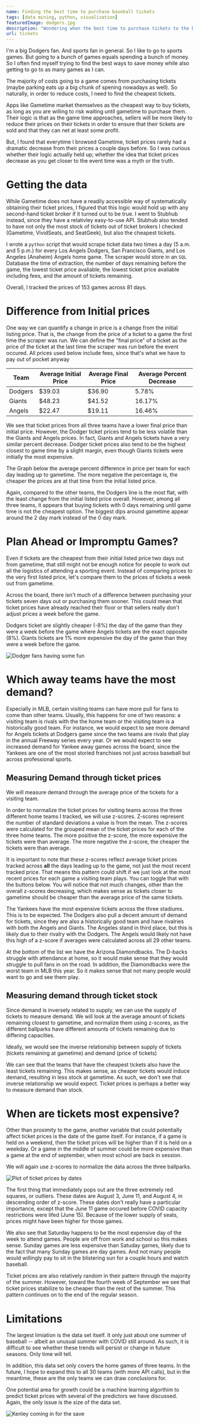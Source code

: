```yaml
---
name: Finding the best time to purchase baseball tickets
tags: [data mining, python, visualization]
featuredImage: dodgers.jpg
description: "Wondering when the best time to purchase tickets to the Dodgers game is? I tracked StubHub price data over the past season to find out how long you should wait to buy baseball tickets."
url: tickets
---
```



<BlogShareContainer  github = "https://github.com/benbrill/Stubhub"/>

I'm a big Dodgers fan. And sports fan in general. So I like to go to sports games. But going to a bunch of games equals spending a bunch of money. So I often find myself
trying to find the best ways to save money while also getting to go to as many games as I can.

The majority of costs going to a game comes from purchasing tickets (maybe parking eats up a big chunk of spening nowadays as well). So naturally, in order to reduce costs, I need
to find the cheapest tickets. 

Apps like Gametime market themselves as the cheapest way to buy tickets, as long as you are willing to risk waiting until gametime to purchase them. Their logic is that as the
game time approaches, sellers will be more likely to reduce their prices on their tickets in order to ensure that their tickets are sold and that they can net at least some profit.

But, I found that everytime I browsed Gametime, ticket prices rarely had a dramatic decrease from their prices a couple days before. So I was curious whether their logic actually held up;
whether the idea that ticket prices decrease as you get closer to the event time was a myth or the truth.

# Getting the data

While Gametime does not have a readily accessible way of systematically obtaining their ticket prices, I figured that this logic would hold up with any second-hand ticket
broker if it turned out to be true. I went to Stubhub instead, since they have a relativley easy-to-use API. Stubhub also tended to have not only the most stock of tickets out of 
ticket brokers I checked (Gametime, VividSeats, and SeatGeek), but also the cheapest tickets. 

I wrote a `python` script that would scrape ticket data two times a day (5 a.m. and 5 p.m.) for every Los Angels Dodgers, San Francisco Giants, and Los Angeles (Anaheim) Angels home game. 
The scraper would store in an `SQL` Database the time of extraction, the number of days remaining before the game, the lowest ticket price avaliable, the lowest ticket price avaliable including fees,
 and the amount of tickets remaining. 

Overall, I tracked the prices of 153 games across 81 days.

# Difference from Initial prices

One way we can quantify a change in price is a change from the initial listing price. That is, the change from the price of a ticket to a game the first time the scraper was run. 
We can define the "final price" of a ticket as the price of the ticket at the last time the scraper was run before the event occured. All prices used below include fees, since 
that's what we have to pay out of pocket anyway

| Team    | Average Initial Price | Average Final Price | Average Percent Decrease |
|---------|-----------------------|---------------------|----------------|
| Dodgers | $39.03                | $36.90              | 5.78%          |
| Giants  | $48.23                | $41.52              | 16.17%         |
| Angels  | $22.47               | $19.11              | 16.46%         |

We see that ticket prices from all three teams have a lower final price than initial price. However, the Dodger ticket prices tend to be less volatile than the Giants and Angels
prices. In fact, Giants and Angels tickets have a very similar percent decrease. 
Dodger ticket prices also tend to be the highest closest to game time by a slight margin, even though Giants tickets were initially the most expensive. 

The Graph below the average percent difference in price per team for each day leading up to gametime. The more negative the percentage is, the cheaper the prices are at that time 
from the initial listed price.


<SummaryGraph metric = "diff_initial"/>

Again, compared to the other teams, the Dodgers line is the most flat, with the least change from the initial listed price overall. However, among all three teams, it appears
that buying tickets with 0 days remaining until game time is not the cheapest option. The biggest dips around gametime appear around the 2 day mark instead of the 0 day mark.

# Plan Ahead or Impromptu Games?

Even if tickets are the cheapest from their initial listed price two days out from gametime, that still might not be enough notice for people to work out all the logistics of 
attending a sporting event. Instead of comparing prices to the very first listed price, let's compare them to the prices of tickets a week out from gametime. 


<SevenGraph />

Across the board, there isn't much of a difference between purchasing your tickets seven days out or purchasing them sooner. This could mean that ticket prices have already
reached their floor or that sellers really don't adjust prices a week before the game.

Dodgers ticket are slightly cheaper (-8%) the day of the game than they were a week before the game where Angels tickets are the exact opposite (8%). Giants tickets are 1% more
expensive the day of the game than they were a week before the game. 

![Dodger fans having some fun](./dodgers_2.jpg)

# Which away teams have the most demand?

Especially in MLB, certain visiting teams can have more pull for fans to come than other teams. Usually, this happens for one of two reasons: a visiting team is rivals with the
the home team or the visiting team is a historically good team. For instance, we would expect to see more demand for Angels tickets at Dodgers game since the two teams are rivals
that play in the annual Freeway series every year. Or we would expect to see increased demand for Yankee away games across the board, since the Yankees are one of the most 
storied franchises not just across baseball but across professional sports.

## Measuring Demand through ticket prices

We will measure demand through the average price of the tickets for a visiting team.

In order to normalize the ticket prices for visiting teams across the three different home teams I tracked, we will use z-scores. Z-scores represent the number of standard
deviations a value is from the mean. The z-scores were calculated for the grouped mean of the ticket prices for each of the three home teams. The more positive the z-score,
the more expensive the tickets were than average. The more negative the z-score, the cheaper the tickets were than average.

It is important to note that these z-scores reflect average ticket prices tracked across **all** the days leading up to the game, not just the most recent tracked price. 
That means this pattern could shift if we just look at the most recent prices for each game a visiting team plays. You can toggle that with the buttons below. You will notice
that not much changes, other than the overall z-scores decreasing, which makes sense as tickets closer to gametime should be cheaper than the average price of the same tickets.


<AwayTeamZScores />

The Yankees have the most expensive tickets across the three stadiums. This is to be expected. The Dodgers also pull a decent amount of demand for tickets, since they are also
a historically good team and have rivalries with both the Angels and Giants. The Angeles stand in third place, but this is likely due to their rivalry with the Dodgers. The
Angels would likely not have this high of a z-score if averages were calculated across all 29 other teams. 

At the bottom of the list we have the Arizona Diamondbacks. The D-backs struggle with attendance at home, so it would make sense that they would struggle to pull fans in
on the road. In addition, the Diamondbacks were the worst team in MLB this year. So it makes sense that not many people would want to go and see them play. 

## Measuring demand through ticket stock

Since demand is inversely related to supply, we can use the supply of tickets to measure demand. We will look at the average amount of tickets remaining closest to gametime, 
and normalize them using z-scores, as the different ballparks have different amounts of tickets remaining due to differing capacities.

Ideally, we would see the inverse relationship between supply of tickets (tickets remaining at gametime) and demand (price of tickets)


<SupplyDemandZScores />

We can see that the teams that have the cheapest tickets also have the least tickets remaining. This makes sense, as cheaper tickets would induce demand, resulting in less stock
at gametime. As such, we don't see that inverse relationship we would expect. Ticket prices is perhaps a better way to measure demand than stock.


# When are tickets most expensive?

Other than proximity to the game, another variable that could potentially affect ticket prices is the date of the game itself.  For instance, if a game is held on a weekend, 
then the ticket prices will be higher than if it is held on a weekday. Or a game in the middle of summer could be more expensive than a game at the end of september, when
most school are back in session. 

We will again use z-scores to normalize the data across the three ballparks.

![Plot of ticket prices by dates](./plot.png)

The first thing that immediately pops out are the three extremely red squares, or outliers. These dates are August 3, June 11, and August 4, in descending order of z-score.
These dates don't really have a particular importance, except that the June 11 game occured before COVID capacity restrictions were lifed (June 15). Because of the lower 
supply of seats, prices might have been higher for those games.

We also see that Saturday happens to be the most expensive day of the week to attend games. People are off from work and school so this makes sense. Sunday games are less
expensive than Satuday games, likely due to the fact that many Sunday games are day games. And not many people would willingly pay to sit in the blistering sun for a couple
hours and watch baseball.

Ticket prices are also relatively random in their pattern through the majority of the summer. However, toward the fourth week of September we see that ticket prices stabilize
to be cheaper than the rest of the summer. This pattern continues on to the end of the regular season. 

# Limitations

The largest limiation is the data set itself. It only just about one summer of baseball -- albeit an unusual summer with COVID still around. As such, it is difficult to see
whether these trends will persist or change in future seasons. Only time will tell.

In addition, this data set only covers the home games of three teams. In the future, I hope to expand this to all 30 teams (with more API calls), but in the meantime, these
are the only teams we can draw conclusions for.

One potential area for growth could be a machine learning algorthim to predict ticket prices with several of the predictors we have discussed. Again, the only issue is the size
of the data set. 

![Kenley coming in for the save](./Jansen-13.jpg)